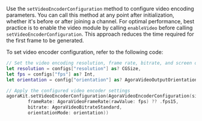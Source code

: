 
<PlatformWrapper platform="macos">

Use the `setVideoEncoderConfiguration` method to configure video encoding parameters. You can call this method at any point after initialization, whether it's before or after joining a channel. For optimal performance, best practice is to enable the video module by calling `enableVideo` before calling `setVideoEncoderConfiguration`. This approach reduces the time required for the first frame to be generated.

To set video encoder configuration, refer to the following code:

```swift
// Set the video encoding resolution, frame rate, bitrate, and screen orientation mode based on the user's selection in the interface.
let resolution = configs["resolution"] as? CGSize,
let fps = configs["fps"] as? Int,
let orientation = config["orientation"] as? AgoraVideoOutputOrientationMode else {return}

// Apply the configured video encoder settings
agoraKit.setVideoEncoderConfiguration(AgoraVideoEncoderConfiguration(size: resolution,
        frameRate: AgoraVideoFrameRate(rawValue: fps) ?? .fps15,
        bitrate: AgoraVideoBitrateStandard,
        orientationMode: orientation))
```
</PlatformWrapper>